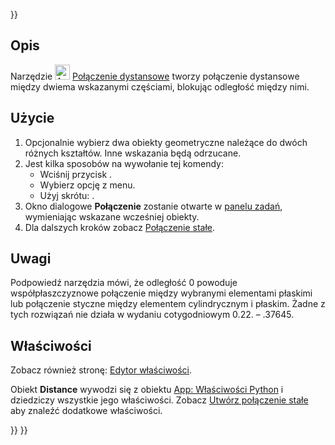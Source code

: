 <languages/>
{{UnfinishedDocu{{#translation:}}}}

{{Docnav/pl
|[[Assembly_CreateJointBall/pl|Utwórz przegub kulowy]]
|[[Assembly_CreateJointParallel/pl|Utwórz połączenie zrównoległe]]
|[[Assembly_Workbench/pl|środowisko pracy Złożenie]]
|IconL=Assembly_CreateJointBall.svg
|IconR=Assembly_CreateJointParallel.svg
|IconC=Workbench_Assembly.svg
}}

{{GuiCommand/pl
|Name=Assembly CreateJointDistance
|Name/pl=Złożenie: Połączenie dystansowe
|MenuLocation=Złożenie → Połączenie dystansowe
|Workbenches=[[Assembly_Workbench/pl|Złożenie]]
|Shortcut={{KEY|D}}
|Version=1.0
|SeeAlso=
}}

<span id="Description"></span>
==Opis==

Narzędzie [[Image:Assembly_CreateJointDistance.svg|24px]] [[Assembly_CreateJointDistance/pl|Połączenie dystansowe]] tworzy połączenie dystansowe między dwiema wskazanymi częściami, blokując odległość między nimi.

<span id="Usage"></span>
==Użycie==

# Opcjonalnie wybierz dwa obiekty geometryczne należące do dwóch różnych kształtów. Inne wskazania będą odrzucane.
# Jest kilka sposobów na wywołanie tej komendy:
#* Wciśnij przycisk {{Button|[[Image:Assembly_CreateJointDistance.svg|16px]] [[Assembly_CreateJointDistance/pl|Połączenie dystansowe]]}}.
#* Wybierz opcję {{MenuCommand|Złożenie → [[Image:Assembly_CreateJointDistance.svg|16px]] Połączenie dystansowe}} z menu.
#* Użyj skrótu: {{KEY|D}}.
# Okno dialogowe '''Połączenie''' zostanie otwarte w [[Task_panel/pl|panelu zadań]], wymieniając wskazane wcześniej obiekty.
# Dla dalszych kroków zobacz [[Assembly_CreateJointFixed/pl#Użycie|Połączenie stałe]].

<span id="Notes"></span>
==Uwagi==

Podpowiedź narzędzia mówi, że odległość 0 powoduje współpłaszczyznowe połączenie między wybranymi elementami płaskimi lub połączenie styczne między elementem cylindrycznym i płaskim. Żadne z tych rozwiązań nie działa w wydaniu cotygodniowym 0.22. – .37645.

<span id="Properties"></span>
==Właściwości==

Zobacz również stronę: [[Property_editor/pl|Edytor właściwości]].

Obiekt '''Distance''' wywodzi się z obiektu [[App_FeaturePython/pl|App: Właściwości Python]] i dziedziczy wszystkie jego właściwości. Zobacz [[Assembly_CreateJointFixed/pl#Właściwości|Utwórz połączenie stałe]] aby znaleźć dodatkowe właściwości.


{{Docnav/pl
|[[Assembly_CreateJointBall/pl|Utwórz przegub kulowy]]
|[[Assembly_CreateJointParallel/pl|Utwórz połączenie zrównoległe]]
|[[Assembly_Workbench/pl|środowisko pracy Złożenie]]
|IconL=Assembly_CreateJointBall.svg
|IconR=Assembly_CreateJointParallel.svg
|IconC=Workbench_Assembly.svg
}}

{{Assembly_Tools_navi{{#translation:}}}}
{{Userdocnavi{{#translation:}}}}